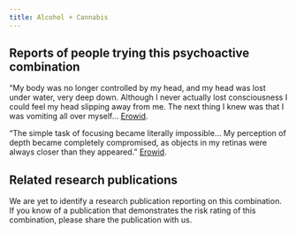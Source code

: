 ---
title: Alcohol + Cannabis
---
## Reports of people trying this psychoactive combination

“My body was no longer controlled by my head, and my head was lost under water, very deep down. Although I never actually lost consciousness I could feel my head slipping away from me. The next thing I knew was that I was vomiting all over myself… [Erowid](https://erowid.org/experiences/exp.php?ID=81778).

“The simple task of focusing became literally impossible… My perception of depth became completely compromised, as objects in my retinas were always closer than they appeared.” [Erowid](https://erowid.org/experiences/exp.php?ID=23052).

## Related research publications

We are yet to identify a research publication reporting on this combination. If you know of a publication that demonstrates the risk rating of this combination, please share the publication with us.


